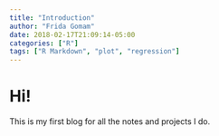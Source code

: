 ```yaml
---
title: "Introduction"
author: "Frida Gomam"
date: 2018-02-17T21:09:14-05:00
categories: ["R"]
tags: ["R Markdown", "plot", "regression"]
---
```


# Hi!

This is my first blog for all the notes and projects I do.
